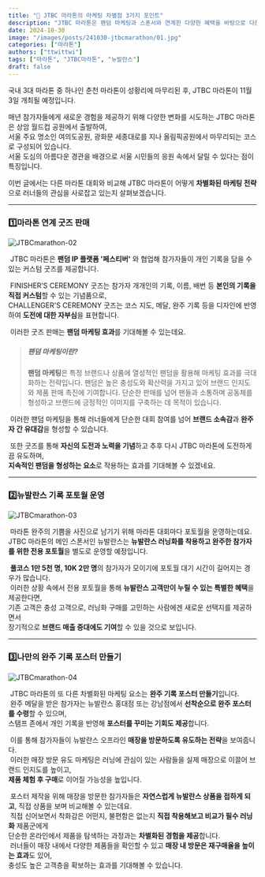 ```yaml
---
title: "🏃 JTBC 마라톤의 마케팅 차별점 3가지 포인트"
description: "JTBC 마라톤은 팬덤 마케팅과 스폰서와 연계한 다양한 혜택을 바탕으로 다른 마라톤 대회와는 다른 차별화된 경험을 제공한다."
date: 2024-10-30
image: "/images/posts/241030-jtbcmarathon/01.jpg"
categories: ["마라톤"]
authors: ["ttwittwi"]
tags: ["마라톤", "JTBC마라톤", "뉴발란스"]
draft: false
---
```


 국내 3대 마라톤 중 하나인 춘천 마라톤이 성황리에 마무리된 후, JTBC 마라톤이 11월 3일 개최될 예정입니다.

 매년 참가자들에게 새로운 경험을 제공하기 위해 다양한 변화를 시도하는 JTBC 마라톤은 상암 월드컵 공원에서 출발하여,  
서울 주요 명소인 여의도공원, 광화문 세종대로를 지나 올림픽공원에서 마무리되는 코스로 구성되어 있습니다.  
서울 도심의 아름다운 경관을 배경으로 서울 시민들의 응원 속에서 달릴 수 있다는 점이 특징입니다.

 이번 글에서는 다른 마라톤 대회와 비교해 JTBC 마라톤이 어떻게 **차별화된 마케팅 전략**으로 러너들의 관심을 사로잡고 있는지 살펴보겠습니다.

---

### 1️⃣마라톤 연계 굿즈 판매

<Image src="/images/posts/241030-jtbcmarathon/02.jpg" alt="JTBCmarathon-02" layout="responsive" />

&nbsp;JTBC 마라톤은 **팬덤 IP 플랫폼 '페스티버'** 와 협업해 참가자들이 개인 기록을 담을 수 있는 커스텀 굿즈를 제공합니다.
 
&nbsp;FINISHER’S CEREMONY 굿즈는 참가자 개개인의 기록, 이름, 배번 등 **본인의 기록을 직접 커스텀**할 수 있는 기념품으로,  
CHALLENGER'S CEREMONY 굿즈는 코스 지도, 메달, 완주 기록 등을 디자인에 반영하여 **도전에 대한 자부심**을 표현합니다.

&nbsp;이러한 굿즈 판매는 **팬덤 마케팅 효과**를 기대해볼 수 있는데요.

> ##### 팬덤 마케팅이란?
> **팬덤 마케팅**은 특정 브랜드나 상품에 열성적인 팬덤을 활용해 마케팅 효과를 극대화하는 전략입니다. 팬덤은 높은 충성도와 확산력을 가지고 있어 브랜드 인지도와 제품 판매 촉진에 기여합니다. 단순한 판매를 넘어 팬들과 소통하며 공동체를 형성하고 브랜드에 긍정적인 이미지를 구축하는 데 목적이 있습니다.

&nbsp;이러한 팬덤 마케팅을 통해 러너들에게 단순한 대회 참여를 넘어 **브랜드 소속감**과 **완주자 간 유대감**을 형성할 수 있습니다.  

&nbsp;또한 굿즈를 통해 **자신의 도전과 노력을 기념**하고 추후 다시 JTBC 마라톤에 도전하게끔 유도하며,  
**지속적인 팬덤을 형성하는 요소**로 작용하는 효과를 기대해볼 수 있겠네요.

---

### 2️⃣뉴발란스 기록 포토월 운영

<Image src="/images/posts/241030-jtbcmarathon/03.jpg" alt="JTBCmarathon-03" layout="responsive" />

&nbsp;마라톤 완주의 기쁨을 사진으로 남기기 위해 마라톤 대회마다 포토월을 운영하는데요.  
JTBC 마라톤의 메인 스폰서인 뉴발란스는 **뉴발란스 러닝화를 착용하고 완주한 참가자를 위한 전용 포토월**을 별도로 운영할 예정입니다.

&nbsp;**풀코스 1만 5천 명, 10K 2만 명**의 참가자가 모이기에 포토월 대기 시간이 길어지는 경우가 많습니다.  
&nbsp;이러한 상황 속에서 전용 포토월을 통해 **뉴발란스 고객만이 누릴 수 있는 특별한 혜택**을 제공한다면,  
기존 고객은 충성 고객으로, 러닝화 구매를 고민하는 사람에겐 새로운 선택지를 제공하면서  
장기적으로 **브랜드 매출 증대에도 기여**할 수 있을 것으로 보입니다. 

---

### 3️⃣나만의 완주 기록 포스터 만들기

<Image src="/images/posts/241030-jtbcmarathon/04.jpg" alt="JTBCmarathon-04" layout="responsive" />

&nbsp;JTBC 마라톤의 또 다른 차별화된 마케팅 요소는 **완주 기록 포스터 만들기**입니다.  
&nbsp;완주 메달을 받은 참가자는 뉴발란스 홍대점 또는 강남점에서 **선착순으로 완주 포스터를 수령**할 수 있으며,  
스탬프 존에서 개인 기록을 반영해 **포스터를 꾸미는 기회도 제공**합니다.  

&nbsp;이를 통해 참가자들이 뉴발란스 오프라인 **매장을 방문하도록 유도하는 전략**을 보여줍니다.  
&nbsp;이러한 매장 방문 유도 마케팅은 러닝에 관심이 있는 사람들을 실제 매장으로 이끌어 브랜드 인지도를 높이고,  
**제품 체험 후 구매**로 이어질 가능성을 높입니다.  

&nbsp;포스터 제작을 위해 매장을 방문한 참가자들은 **자연스럽게 뉴발란스 상품을 접하게 되고**, 직접 상품을 보며 비교해볼 수 있는데요.   
&nbsp;직접 신어보면서 착화감은 어떤지, 불편함은 없는지 **직접 착용해보고 비교가 필수 러닝화** 제품군에게  
단순한 온라인에서 제품을 탐색하는 과정과는 **차별화된 경험을 제공**합니다.  
&nbsp;러너들이 매장 내에서 다양한 제품들을 확인할 수 있고 **매장 내 방문은 재구매율을 높이는 효과**도 있어,  
충성도 높은 고객층을 확보하는 효과를 기대해볼 수 있습니다.
